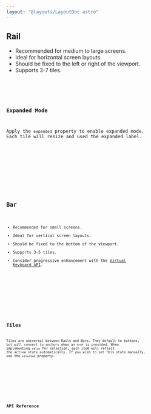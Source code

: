 ```yaml
---
layout: "@layouts/LayoutDoc.astro"
---
```




## Rail

- Recommended for medium to large screens.
- Ideal for horizontal screen layouts.
- Should be fixed to the left or right of the viewport.
- Supports 3-7 tiles.

<Preview client:load>
  <Fragment slot="preview">
    <Example client:load />
  </Fragment>
  <Fragment slot="code">
    <Code code={ExampleRaw} lang="svelte" />
  </Fragment>
</Preview>

### Expanded Mode

Apply the `expanded` property to enable expanded mode. Each tile will resize and used the expanded label.

<Preview client:load>
  <Fragment slot="preview">
    <ExampleExpanded client:load />
  </Fragment>
  <Fragment slot="code">
    <Code code={ExampleExpandedRaw} lang="svelte" />
  </Fragment>
</Preview>

## Bar

- Recommended for small screens.
- Ideal for vertical screen layouts.
- Should be fixed to the bottom of the viewport.
- Supports 3-5 tiles.
- Consider progressive enhancement with the [Virtual Keyboard API](https://developer.mozilla.org/en-US/docs/Web/API/VirtualKeyboard_API).

<Preview client:load>
  <Fragment slot="preview">
    <ExampleBar client:load />
  </Fragment>
  <Fragment slot="code">
    <Code code={ExampleBarRaw} lang="svelte" />
  </Fragment>
</Preview>

## Tiles

Tiles are universal between Rails and Bars. They default to buttons, but will convert to anchors when an `href` is provided. When implementing `value` for selection, each item will reflect the active state automatically. If you wish to set this state manually, use the `selected` property.

<Preview client:load>
  <Fragment slot="preview">
    <ExampleTiles client:load />
  </Fragment>
  <Fragment slot="code">
    <Code code={ExampleTilesRaw} lang="svelte" />
  </Fragment>
</Preview>

## API Reference

<ApiTable />
